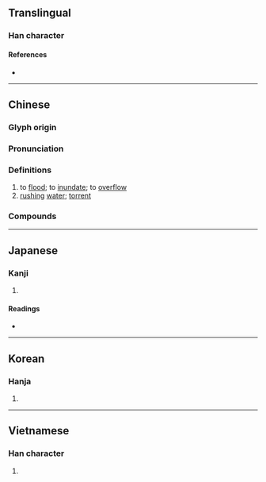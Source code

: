 {{character info}}
==Translingual==

===Han character===
{{Han char|rn=85|rad=水|as=10|sn=13|four=32177|canj=EBHX|ids=⿰氵舀}}

====References====
* {{Han ref|kx=0643.060|dkj=18035|dj=1050.130|hdz=31702.080|uh=6ED4|ud=28372|bh=B7CA|bd=47050}}

----

==Chinese==
{{zh-forms}}

===Glyph origin===
{{Han etym}}

===Pronunciation===
{{zh-pron
|m=tāo
|c=tou1
|mn=qz:tho͘/xm,zz:tho
|mc=y
|oc=y
|cat=v,n
}}

===Definitions===
{{zh-hanzi}}

# to [[flood]]; to [[inundate]]; to [[overflow]]
# [[rush]]ing [[water]]; [[torrent]]

===Compounds===
{{zh-der|掃地滔天|滔天|滔天之罪|滔天大禍|滔天大罪|滔德|滔滔|滔滔不斷|滔滔不盡|滔滔不竭|滔滔不絕|滔滔而至|滔滔雄辯|滔蕩|白浪滔滔|禍亂滔天|罪惡滔天|雄辯滔滔}}

----

==Japanese==

===Kanji===
{{ja-kanji|grade=|rs=水10|shin=㴞}}

# {{rfdef|ja|sort=水10}}

====Readings====
* {{ja-readings
|goon=とう
|kanon=とう
|kun=はびこ-る}}

----

==Korean==

===Hanja===
{{ko-hanja|hangeul=도|eumhun=|rv=do|mr=to|y=to}}

# {{rfdef|ko|sort=水10}}

----

==Vietnamese==

===Han character===
{{vi-hantu|[[thao]], [[thào]]|rs=水10}}

# {{rfdef|vi|sort=水10}}